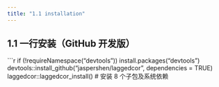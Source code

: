 ```yaml
---
title: "1.1 installation"
---
```


## 1.1 一行安装（GitHub 开发版）

```r
if (!requireNamespace("devtools")) install.packages("devtools")
devtools::install_github("jaspershen/laggedcor", dependencies = TRUE)
laggedcor::laggedcor_install()  # 安装 8 个子包及系统依赖
